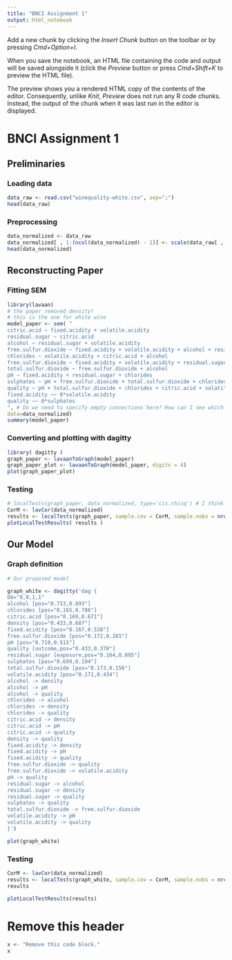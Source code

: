 ```yaml
---
title: "BNCI Assignment 1"
output: html_notebook
---
```


Add a new chunk by clicking the *Insert Chunk* button on the toolbar or by pressing *Cmd+Option+I*.

When you save the notebook, an HTML file containing the code and output will be saved alongside it (click the *Preview* button or press *Cmd+Shift+K* to preview the HTML file).

The preview shows you a rendered HTML copy of the contents of the editor. Consequently, unlike *Knit*, *Preview* does not run any R code chunks. Instead, the output of the chunk when it was last run in the editor is displayed.

# BNCI Assignment 1


## Preliminaries


### Loading data

```r
data_raw <- read.csv("winequality-white.csv", sep=";")
head(data_raw)
```


### Preprocessing

```r
data_normalized <- data_raw
data_normalized[ , 1:(ncol(data_normalized) - 1)] <- scale(data_raw[ , 1:(ncol(data_raw) - 1)]) # scaling
head(data_normalized)
```


## Reconstructing Paper

### Fitting SEM

```r
library(lavaan)
# the paper removed density!
# this is the one for white wine
model_paper <- sem( "
citric.acid ~ fixed.acidity + volatile.acidity
residual.sugar ~ citric.acid
alcohol ~ residual.sugar + volatile.acidity
free.sulfur.dioxide ~ fixed.acidity + volatile.acidity + alcohol + residual.sugar
chlorides ~ volatile.acidity + citric.acid + alcohol
free.sulfur.dioxide ~ fixed.acidity + volatile.acidity + residual.sugar + alcohol
total.sulfur.dioxide ~ free.sulfur.dioxide + alcohol
pH ~ fixed.acidity + residual.sugar + chlorides
sulphates ~ pH + free.sulfur.dioxide + total.sulfur.dioxide + chlorides
quality ~ pH + total.sulfur.dioxide + chlorides + citric.acid + volatile.acidity + alcohol
fixed.acidity ~~ 0*volatile.acidity
quality ~~ 0*sulphates
", # Do we need to specify empty connections here? How can I see which connections the model inferred?
data=data_normalized)
summary(model_paper)
```

### Converting and plotting with dagitty

```r
library( dagitty )
graph_paper <- lavaanToGraph(model_paper) 
graph_paper_plot <- lavaanToGraph(model_paper, digits = 4) 
plot(graph_paper_plot)
```

### Testing

```r
# localTests(graph_paper, data_normalized, type='cis.chisq') # I think this does not work as density was excluded?
CorM <- lavCor(data_normalized)
results <- localTests(graph_paper, sample.cov = CorM, sample.nobs = nrow(data_normalized), abbreviate.names = TRUE)
plotLocalTestResults( results )
```

## Our Model

### Graph definition

```r
# Our proposed model

graph_white <- dagitty('dag {
bb="0,0,1,1"
alcohol [pos="0.713,0.893"]
chlorides [pos="0.165,0.786"]
citric.acid [pos="0.169,0.671"]
density [pos="0.433,0.687"]
fixed.acidity [pos="0.167,0.538"]
free.sulfur.dioxide [pos="0.172,0.281"]
pH [pos="0.719,0.515"]
quality [outcome,pos="0.433,0.378"]
residual.sugar [exposure,pos="0.164,0.895"]
sulphates [pos="0.699,0.194"]
total.sulfur.dioxide [pos="0.173,0.156"]
volatile.acidity [pos="0.171,0.434"]
alcohol -> density
alcohol -> pH
alcohol -> quality
chlorides -> alcohol
chlorides -> density
chlorides -> quality
citric.acid -> density
citric.acid -> pH
citric.acid -> quality
density -> quality
fixed.acidity -> density
fixed.acidity -> pH
fixed.acidity -> quality
free.sulfur.dioxide -> quality
free.sulfur.dioxide -> volatile.acidity
pH -> quality
residual.sugar -> alcohol
residual.sugar -> density
residual.sugar -> quality
sulphates -> quality
total.sulfur.dioxide -> free.sulfur.dioxide
volatile.acidity -> pH
volatile.acidity -> quality
}')

plot(graph_white)
```
### Testing
```r
CorM <- lavCor(data_normalized)
results <- localTests(graph_white, sample.cov = CorM, sample.nobs = nrow(data_normalized), abbreviate.names = FALSE)
results
```


```r
plotLocalTestResults(results)
```

# Remove this header
```r
x <- "Remove this code block."
x
```

